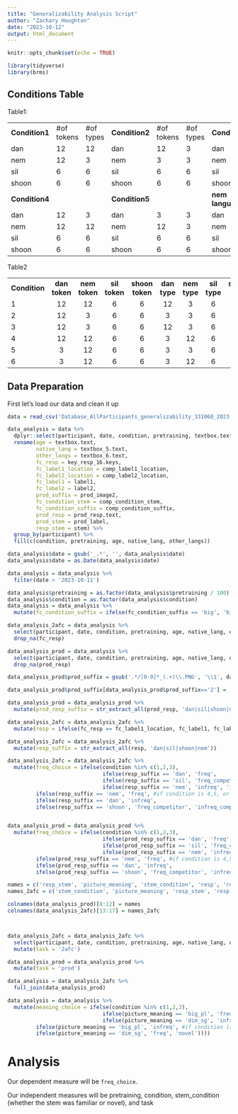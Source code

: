 ```yaml
---
title: "Generalizability Analysis Script"
author: "Zachary Houghton"
date: "2023-10-12"
output: html_document
---
```


```r
knitr::opts_chunk$set(echo = TRUE)
```

```r
library(tidyverse)
library(brms)
```

## Conditions Table

Table1:

|                |            |           |                |            |           |                  |            |           |
|--------|--------|--------|--------|--------|--------|--------|--------|--------|
| **Condition1** | #of tokens | #of types | **Condition2** | #of tokens | #of types | **Condition3**   | #of tokens | #of types |
| dan            | 12         | 12        | dan            | 12         | 3         | dan              | 12         | 12        |
| nem            | 12         | 3         | nem            | 3          | 3         | nem              | 3          | 3         |
| sil            | 6          | 6         | sil            | 6          | 6         | sil              | 6          | 6         |
| shoon          | 6          | 6         | shoon          | 6          | 6         | shoon            | 6          | 6         |
| **Condition4** |            |           | **Condition5** |            |           | **nem language** | #of tokens | #of types |
| dan            | 12         | 3         | dan            | 3          | 3         | dan              | 3          | 3         |
| nem            | 12         | 12        | nem            | 12         | 3         | nem              | 12         | 12        |
| sil            | 6          | 6         | sil            | 6          | 6         | sil              | 6          | 6         |
| shoon          | 6          | 6         | shoon          | 6          | 6         | shoon            | 6          | 6         |

Table2

|               |               |               |               |                 |              |              |              |                |
|--------|:------:|:------:|:------:|:------:|:------:|:------:|:------:|:------:|
| **Condition** | **dan token** | **nem token** | **sil token** | **shoon token** | **dan type** | **nem type** | **sil type** | **shoon type** |
| 1             |      12       |      12       |       6       |        6        |      12      |      3       |      6       |       6        |
| 2             |      12       |       3       |       6       |        6        |      3       |      3       |      6       |       6        |
| 3             |      12       |       3       |       6       |        6        |      12      |      3       |      6       |       6        |
| 4             |      12       |      12       |       6       |        6        |      3       |      12      |      6       |       6        |
| 5             |       3       |      12       |       6       |        6        |      3       |      3       |      6       |       6        |
| 6             |       3       |      12       |       6       |        6        |      3       |      12      |      6       |       6        |

## Data Preparation

First let's load our data and clean it up

```r
data = read_csv('Database_AllParticipants_generalizability_331068_2023-10-17_22h20.54_9982e361-5ad6-4ca4-aeb4-8dad31e0daef.csv')

data_analysis = data %>%
  dplyr::select(participant, date, condition, pretraining, textbox.text, textbox_5.text, textbox_6.text, prod_label, prod_condition, prod_image2, prod_resp.text, key_resp_16.keys, comp_label1_location, comp_label2_location, label1, label2, comp_condition_stem, comp_condition_suffix, stem) %>%
  rename(age = textbox.text,
         native_lang = textbox_5.text,
         other_langs = textbox_6.text,
         fc_resp = key_resp_16.keys,
         fc_label1_location = comp_label1_location,
         fc_label2_location = comp_label2_location,
         fc_label1 = label1,
         fc_label2 = label2,
         prod_suffix = prod_image2,
         fc_condition_stem = comp_condition_stem,
         fc_condition_suffix = comp_condition_suffix,
         prod_resp = prod_resp.text,
         prod_stem = prod_label,
         resp_stem = stem) %>%
  group_by(participant) %>%
  fill(c(condition, pretraining, age, native_lang, other_langs)) 

data_analysis$date = gsub('_.*', '', data_analysis$date)
data_analysis$date = as.Date(data_analysis$date)

data_analysis = data_analysis %>%
  filter(date > '2023-10-11')

data_analysis$pretraining = as.factor(data_analysis$pretraining / 100)
data_analysis$condition = as.factor(data_analysis$condition)
data_analysis = data_analysis %>%
  mutate(fc_condition_suffix = ifelse(fc_condition_suffix == 'big', 'big_pl', fc_condition_suffix))

data_analysis_2afc = data_analysis %>%
  select(participant, date, condition, pretraining, age, native_lang, other_langs, fc_resp, fc_label1_location, fc_label2_location, fc_label1, fc_label2, fc_condition_stem, fc_condition_suffix, resp_stem) %>%
  drop_na(fc_resp)

data_analysis_prod = data_analysis %>%
  select(participant, date, condition, pretraining, age, native_lang, other_langs, prod_stem, prod_suffix, prod_condition, prod_resp) %>%
  drop_na(prod_resp)

data_analysis_prod$prod_suffix = gsub('.*/[0-9]*_(.+)\\.PNG', '\\1', data_analysis_prod$prod_suffix)

data_analysis_prod$prod_suffix[data_analysis_prod$prod_suffix=='2'] = 'big_pl'

data_analysis_prod = data_analysis_prod %>%
  mutate(prod_resp_suffix = str_extract_all(prod_resp, 'dan|sil|shoon|nem'))

data_analysis_2afc = data_analysis_2afc %>%
  mutate(resp = ifelse(fc_resp == fc_label1_location, fc_label1, fc_label2))

data_analysis_2afc = data_analysis_2afc %>%
  mutate(resp_suffix = str_extract_all(resp, 'dan|sil|shoon|nem'))

data_analysis_2afc = data_analysis_2afc %>%
  mutate(freq_choice = ifelse(condition %in% c(1,2,3), 
                              ifelse(resp_suffix == 'dan', 'freq',
                              ifelse(resp_suffix == 'sil', 'freq_competitor',
                              ifelse(resp_suffix == 'nem', 'infreq', 'infreq_competitor'))),
         ifelse(resp_suffix == 'nem', 'freq', #if condition is 4,5, or 6
         ifelse(resp_suffix == 'dan', 'infreq',
         ifelse(resp_suffix == 'shoon', 'freq_competitor', 'infreq_competitor')))))


data_analysis_prod = data_analysis_prod %>%
  mutate(freq_choice = ifelse(condition %in% c(1,2,3), 
                              ifelse(prod_resp_suffix == 'dan', 'freq',
                              ifelse(prod_resp_suffix == 'sil', 'freq_competitor',
                              ifelse(prod_resp_suffix == 'nem', 'infreq', 'infreq_competitor'))),
         ifelse(prod_resp_suffix == 'nem', 'freq', #if condition is 4,5, or 6
         ifelse(prod_resp_suffix == 'dan', 'infreq',
         ifelse(prod_resp_suffix == 'shoon', 'freq_competitor', 'infreq_competitor')))))

names = c('resp_stem', 'picture_meaning', 'stem_condition', 'resp', 'resp_suffix_form')
names_2afc = c('stem_condition', 'picture_meaning', 'resp_stem', 'resp', 'resp_suffix_form')

colnames(data_analysis_prod)[8:12] = names
colnames(data_analysis_2afc)[13:17] = names_2afc



data_analysis_2afc = data_analysis_2afc %>%
  select(participant, date, condition, pretraining, age, native_lang, other_langs, stem_condition, picture_meaning, resp_stem, resp, resp_suffix_form, freq_choice) %>%
  mutate(task = '2afc')

data_analysis_prod = data_analysis_prod %>%
  mutate(task = 'prod')

data_analysis = data_analysis_2afc %>%
  full_join(data_analysis_prod)
```

```r
data_analysis = data_analysis %>%
  mutate(meaning_choice = ifelse(condition %in% c(1,2,3), 
                              ifelse(picture_meaning == 'big_pl', 'freq',
                              ifelse(picture_meaning == 'dim_sg', 'infreq', 'novel')),
         ifelse(picture_meaning == 'big_pl', 'infreq', #if condition is 4,5, or 6
         ifelse(picture_meaning == 'dim_sg', 'freq', 'novel'))))
```

# Analysis

Our dependent measure will be `freq_choice`.

Our independent measures will be pretraining, condition, stem_condition (whether the stem was familiar or novel), and task

<!--# add predictions? -->

<!--# analyses: freq_choice ~ pretraining*condition*stem_condition*task + (1|stem) + (1 + stem_condition*task|participant) + (pretraining*condition*task|stem) -->

<!--# freq vs infreq for novel meanings -->

<!--# freq vs freq competitor for novel meanings -->

<!--# change condition coding (dan and nem should be collapsed, should 4,5,6 should be 1,2,3 -->

<!--# also add analyses for subset data, subsetting by stem_condition and picture_meaning -->
